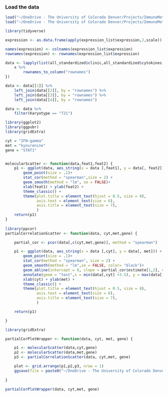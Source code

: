 
### Load the data

```r
load("~/OneDrive - The University of Colorado Denver/Projects/ImmunoMetabolicSubtypes/data/processed/all_cyt_met_standardized.RData")
load("~/OneDrive - The University of Colorado Denver/Projects/ImmunoMetabolicSubtypes/data/processed/processed_transcriptome.RData")

library(tidyverse)

expression <- as.data.frame(apply(expression_list$expression,2,scale))

names(expression) <- colnames(expression_list$expression)
rownames(expression) <- rownames(expression_list$expression)

data <- lapply(list(all_standardized$clinic,all_standardized$cytokines,all_standardized$metabolites,expression), function(x) {
    x %>%
        rownames_to_column("rownames")
})

data <- data[[1]] %>%
    left_join(data[[2]], by = "rownames") %>%
    left_join(data[[3]], by = "rownames") %>%
    left_join(data[[4]], by = "rownames")

data <- data %>%
    filter(Karyotype == "T21")

library(ggplot2)
library(ggpubr)
library(gridExtra)

cyt = "IFN-gamma"
met = "kynurenine"
gene = "STAT1"


molecularScatter <- function(data,feat1,feat2) {
    p1 <- ggplot(data, aes_string(x = data [,feat1], y = data[, feat2])) +
        geom_point(size = .1)+
        stat_cor(method = "spearman",size = 2) +
        geom_smooth(method = "lm", se = FALSE)+
        xlab(feat1) + ylab(feat2) +
        theme_classic() +
        theme(plot.title = element_text(hjust = 0.5, size = 8),
              axis.text = element_text(size = 6),
              axis.title = element_text(size = 7),
              )
    return(p1)
}
    
library(ppcor)
partialCorrelationScatter <- function(data, cyt,met,gene) {

    partial_cor <- pcor(data[,c(cyt,met,gene)], method = "spearman")

    p1 <- ggplot(data, aes_string(x = data [,cyt], y = data[, met])) +
        geom_point(size = .1)+
        stat_cor(method = "spearman", size = 2) +
        geom_smooth(method = "lm",se = FALSE, color= "black")+
        geom_abline(intercept = 0, slope = partial_cor$estimate[1,2], color = "red", lwd = 1.25)+
        annotate(geom = "text",x = min(data[,cyt] +3.5), y = max(data[,met] -1), label = paste0("R' = ", round(partial_cor$estimate[1,2],2), ", p = ",round(partial_cor$p.value[1,2],2)), color = "red", size = 2)+
        xlab(cyt) + ylab(met) +
        theme_classic() +
        theme(plot.title = element_text(hjust = 0.5, size = 8),
              axis.text = element_text(size = 6),
              axis.title = element_text(size = 7),
              )

    return(p1)

}

library(gridExtra)

partialCorPlotWrapper <- function(data, cyt, met, gene) {

    p1 <- molecularScatter(data,cyt,gene)
    p2 <- molecularScatter(data,met,gene)
    p3 <- partialCorrelationScatter(data, cyt,met, gene)

    plot <- grid.arrange(p1,p2,p3, nrow = 1)
    ggsave(file = paste0("~/OneDrive - The University of Colorado Denver/Projects/ImmunoMetabolicSubtypes/results/mediation_scatter_plots/",cyt, "_", met, "_", gene, "_", Sys.Date(), ".pdf"),plot = plot, height = 1.5, width = 4 )
    
}

partialCorPlotWrapper(data, cyt,met, gene)

```
